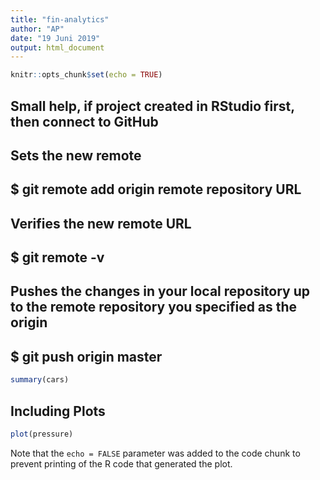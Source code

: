 ```yaml
---
title: "fin-analytics"
author: "AP"
date: "19 Juni 2019"
output: html_document
---
```


```r
knitr::opts_chunk$set(echo = TRUE)
```
## Small help, if project created in RStudio first, then connect to GitHub
## Sets the new remote
## $ git remote add origin remote repository URL
## Verifies the new remote URL
## $ git remote -v
## Pushes the changes in your local repository up to the remote repository you specified as the origin 
## $ git push origin master



```r
summary(cars)
```

## Including Plots

```r
plot(pressure)
```

Note that the `echo = FALSE` parameter was added to the code chunk to prevent printing of the R code that generated the plot.

